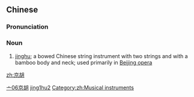 ==Chinese==
{{zh-forms}}

===Pronunciation===
{{zh-pron
|m=jīnghú
|cat=n
}}

===Noun===
{{zh-noun}}

# [[w:jinghu|jinghu]]; a bowed Chinese string instrument with two strings and with a bamboo body and neck; used primarily in [[Beijing opera]]

[[Category:zh:Musical instruments|亠06京胡]]
[[Category:zh:Musical instruments|jing1hu2]]
[[Category:zh:Musical instruments]]

[[zh:京胡]]